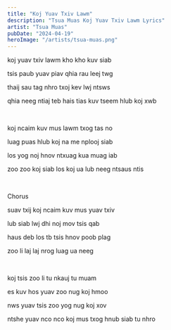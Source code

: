 ```yaml
---
title: "Koj Yuav Txiv Lawm"
description: "Tsua Muas Koj Yuav Txiv Lawm Lyrics"
artist: "Tsua Muas"
pubDate: "2024-04-19"
heroImage: "/artists/tsua-muas.png"
---
```


koj yuav txiv lawm kho kho kuv siab

tsis paub yuav piav qhia rau leej twg

thaij sau tag nhro txoj kev lwj ntsws

qhia neeg ntiaj teb hais tias kuv tseem hlub koj xwb

<br />

koj ncaim kuv mus lawm txog tas no

luag puas hlub koj na me nplooj siab

los yog noj hnov ntxuag kua muag iab

zoo zoo koj siab los koj ua lub neeg ntsaus ntis

<br />

Chorus

suav txij koj ncaim kuv mus yuav txiv

lub siab lwj dhi noj mov tsis qab

haus deb los tb tsis hnov poob plag

zoo li laj laj nrog luag ua neeg

<br />

koj tsis zoo li tu nkauj tu muam

es kuv hos yuav zoo nug koj hmoo

nws yuav tsis zoo yog nug koj xov

ntshe yuav nco nco koj mus txog hnub siab tu nhro
